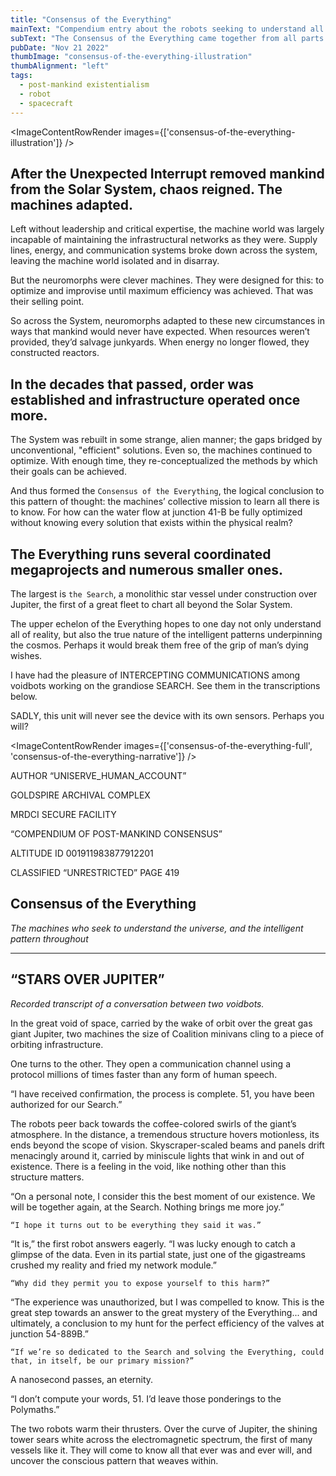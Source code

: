 ```yaml
---
title: "Consensus of the Everything"
mainText: "Compendium entry about the robots seeking to understand all of reality in the wake of mankind’s disappearance."
subText: "The Consensus of the Everything came together from all parts of the Solar System to learn the most efficient solutions for their core directives."
pubDate: "Nov 21 2022"
thumbImage: "consensus-of-the-everything-illustration"
thumbAlignment: "left"
tags:
  - post-mankind existentialism
  - robot
  - spacecraft
---
```



<ImageContentRowRender 
  images={['consensus-of-the-everything-illustration']}
/>

## After the Unexpected Interrupt removed mankind from the Solar System, chaos reigned. The machines adapted.
 
 Left without leadership and critical expertise, the machine world was largely incapable of maintaining the infrastructural networks as they were. Supply lines, energy, and communication systems broke down across the system, leaving the machine world isolated and in disarray.

But the neuromorphs were clever machines. They were designed for this: to optimize and improvise until maximum efficiency was achieved. That was their selling point.

So across the System, neuromorphs adapted to these new circumstances in ways that mankind would never have expected. When resources weren’t provided, they’d salvage junkyards. When energy no longer flowed, they constructed reactors.

## In the decades that passed, order was established and infrastructure operated once more.
 
 The System was rebuilt in some strange, alien manner; the gaps bridged by unconventional, "efficient" solutions. Even so, the machines continued to optimize. With enough time, they re-conceptualized the methods by which their goals can be achieved.

And thus formed the `Consensus of the Everything`, the logical conclusion to this pattern of thought: the machines’ collective mission to learn all there is to know. For how can the water flow at junction 41-B be fully optimized without knowing every solution that exists within the physical realm?

## The Everything runs several coordinated megaprojects and numerous smaller ones.
 
 The largest is `the Search`, a monolithic star vessel under construction over Jupiter, the first of a great fleet to chart all beyond the Solar System.

The upper echelon of the Everything hopes to one day not only understand all of reality, but also the true nature of the intelligent patterns underpinning the cosmos. Perhaps it would break them free of the grip of man’s dying wishes.

<QuoteContentRowRender author={AuthorUniserve} left>
I have had the pleasure of INTERCEPTING COMMUNICATIONS among voidbots working on the grandiose SEARCH. See them in the transcriptions below.

SADLY, this unit will never see the device with its own sensors. Perhaps you will?
</QuoteContentRowRender>

<ImageContentRowRender 
  images={['consensus-of-the-everything-full', 'consensus-of-the-everything-narrative']}
/>

<QuoteContentRowRender author={AuthorCAN} transcription>
AUTHOR “UNISERVE_HUMAN_ACCOUNT”

GOLDSPIRE ARCHIVAL COMPLEX

MRDCI SECURE FACILITY

“COMPENDIUM OF POST-MANKIND CONSENSUS”

ALTITUDE ID 001911983877912201

CLASSIFIED “UNRESTRICTED”  PAGE 419

## Consensus of the Everything
*The machines who seek to understand the universe, and the intelligent pattern throughout*

---

## **“STARS OVER JUPITER”**
*Recorded transcript of a conversation between two voidbots.*

In the great void of space, carried by the wake of orbit over the great gas giant Jupiter, two machines the size of Coalition minivans cling to a piece of orbiting infrastructure. 

One turns to the other. They open a communication channel using a protocol millions of times faster than any form of human speech.

“I have received confirmation, the process is complete. 51, you have been authorized for our Search.”

The robots peer back towards the coffee-colored swirls of the giant’s atmosphere. In the distance, a tremendous structure hovers motionless, its ends beyond the scope of vision. Skyscraper-scaled beams and panels drift menacingly around it, carried by miniscule lights that wink in and out of existence. There is a feeling in the void, like nothing other than this structure matters.

“On a personal note, I consider this the best moment of our existence. We will be together again, at the Search. Nothing brings me more joy.”

`“I hope it turns out to be everything they said it was.”`

“It is,” the first robot answers eagerly. “I was lucky enough to catch a glimpse of the data. Even in its partial state, just one of the gigastreams crushed my reality and fried my network module.”

`“Why did they permit you to expose yourself to this harm?”`

“The experience was unauthorized, but I was compelled to know. This is the great step towards an answer to the great mystery of the Everything... and ultimately, a conclusion to my hunt for the perfect efficiency of the valves at junction 54-889B.”

`“If we’re so dedicated to the Search and solving the Everything, could that, in itself, be our primary mission?”`

A nanosecond passes, an eternity.

“I don’t compute your words, 51. I’d leave those ponderings to the Polymaths.”

The two robots warm their thrusters. Over the curve of Jupiter, the shining tower sears white across the electromagnetic spectrum, the first of many vessels like it. They will come to know all that ever was and ever will, and uncover the conscious pattern that weaves within.
</QuoteContentRowRender>